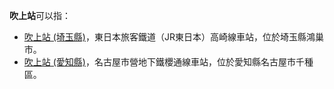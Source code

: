 {{NoteTA
|T=zh-hans:吹上站;zh-hk:吹上站;zh-tw:吹上車站;
|1=zh-hans:吹上站;zh-hk:吹上站;zh-tw:吹上車站;
}}
'''吹上站'''可以指：
* [[吹上站_(埼玉縣)|吹上站 (埼玉縣)]]，東日本旅客鐵道（JR東日本）高崎線車站，位於埼玉縣鴻巢市。
* [[吹上站_(愛知縣)|吹上站 (愛知縣)]]，名古屋市營地下鐵櫻通線車站，位於愛知縣名古屋市千種區。
{{disambig|cat=三字車站名消歧義}}
